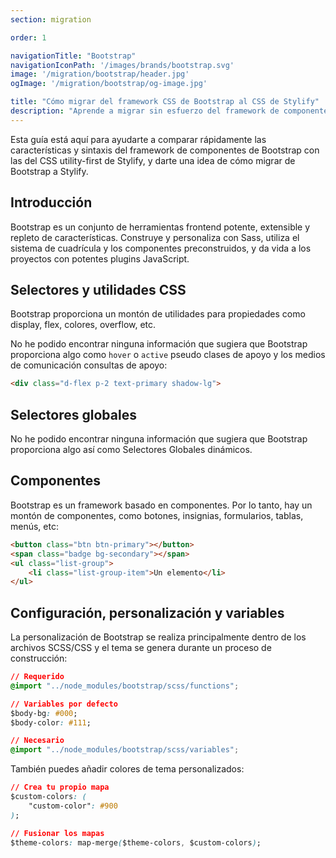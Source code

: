 ```yaml
---
section: migration

order: 1

navigationTitle: "Bootstrap"
navigationIconPath: '/images/brands/bootstrap.svg'
image: '/migration/bootstrap/header.jpg'
ogImage: '/migration/bootstrap/og-image.jpg'

title: "Cómo migrar del framework CSS de Bootstrap al CSS de Stylify"
description: "Aprende a migrar sin esfuerzo del framework de componentes CSS de Bootstrap al CSS utility-first de Stylify y codifica más rápido con menos código."
---
```


Esta guía está aquí para ayudarte a comparar rápidamente las características y sintaxis del framework de componentes de Bootstrap con las del CSS utility-first de Stylify, y darte una idea de cómo migrar de Bootstrap a Stylify.

<MigrationNote />

## Introducción
Bootstrap es un conjunto de herramientas frontend potente, extensible y repleto de características. Construye y personaliza con Sass, utiliza el sistema de cuadrícula y los componentes preconstruidos, y da vida a los proyectos con potentes plugins JavaScript.

<MigrationStylifyDescription />

## Selectores y utilidades CSS

<MigrationCodeBlock image="bootstrap.svg">
<div slot="tool">

Bootstrap proporciona un montón de utilidades para propiedades como display, flex, colores, overflow, etc.

No he podido encontrar ninguna información que sugiera que Bootstrap proporciona algo como `hover` o `active` pseudo clases de apoyo y los medios de comunicación consultas de apoyo:


```html
<div class="d-flex p-2 text-primary shadow-lg">
```

</div>
<div slot="stylify">

<MigrationStylifySelectors />

</div>
</MigrationCodeBlock>



## Selectores globales

<MigrationCodeBlock image="bootstrap.svg">
<div slot="tool">

No he podido encontrar ninguna información que sugiera que Bootstrap proporciona algo así como Selectores Globales dinámicos.

</div>
<div slot="stylify">

<MigrationStylifyCustomSelectors />

</div>
</MigrationCodeBlock>

## Componentes
<MigrationCodeBlock image="bootstrap.svg">
<div slot="tool">

Bootstrap es un framework basado en componentes. Por lo tanto, hay un montón de componentes, como botones, insignias, formularios, tablas, menús, etc:

```html
<button class="btn btn-primary"></button>
<span class="badge bg-secondary"></span>
<ul class="list-group">
	<li class="list-group-item">Un elemento</li>
</ul>
```

</div>
<div slot="stylify">

<MigrationStylifyComponents />

</div>
</MigrationCodeBlock>

## Configuración, personalización y variables
<MigrationCodeBlock image="bootstrap.svg">
<div slot="tool">

La personalización de Bootstrap se realiza principalmente dentro de los archivos SCSS/CSS y el tema se genera durante un proceso de construcción:

```css
// Requerido
@import "../node_modules/bootstrap/scss/functions";

// Variables por defecto
$body-bg: #000;
$body-color: #111;

// Necesario
@import "../node_modules/bootstrap/scss/variables";
```

También puedes añadir colores de tema personalizados:

```css
// Crea tu propio mapa
$custom-colors: (
	"custom-color": #900
);

// Fusionar los mapas
$theme-colors: map-merge($theme-colors, $custom-colors);
```
</div>
<div slot="stylify">

<MigrationStylifyVariables />

</div>
</MigrationCodeBlock>

<MigrationPageFooter />
